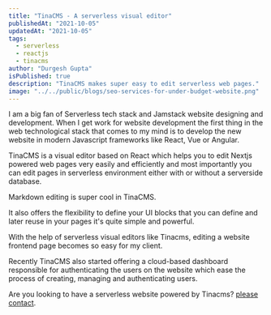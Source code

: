 ```yaml
---
title: "TinaCMS - A serverless visual editor"
publishedAt: "2021-10-05"
updatedAt: "2021-10-05"
tags:
  - serverless
  - reactjs
  - tinacms
author: "Durgesh Gupta"
isPublished: true
description: "TinaCMS makes super easy to edit serverless web pages."
image: "../../public/blogs/seo-services-for-under-budget-website.png"
---
```


I am a big fan of Serverless tech stack and Jamstack website designing and development. When I get work for website development the first thing in the web technological stack that comes to my mind is to develop the new website in modern Javascript frameworks like React, Vue or Angular.

TinaCMS is a visual editor based on React which helps you to edit Nextjs powered web pages very easily and efficiently and most importantly you can edit pages in serverless environment either with or without a serverside database.

Markdown editing is super cool in TinaCMS.

It also offers the flexibility to define your UI blocks that you can define and later reuse in your pages it's quite simple and powerful.

With the help of serverless visual editors like Tinacms, editing a website frontend page becomes so easy for my client.

Recently TinaCMS also started offering a cloud-based dashboard responsible for authenticating the users on the website which ease the process of creating, managing and authenticating users.

Are you looking to have a serverless website powered by Tinacms? [please contact](https://www.durgeshgupta.com/contact).
